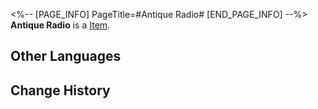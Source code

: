 <%-- [PAGE_INFO]
PageTitle=#Antique Radio#
[END_PAGE_INFO] --%>
{{Item Infobox
|id          = 250011
|image       = Item Antique Radio.png
|type        = 
|invCategory = 
|rarity      = 1
|effect      = 
|description = 
}}
'''Antique Radio''' is a [[Item]].

==Other Languages==
{{Other Languages
|en   = Antique Radio
|zhs  = 古董收音机
|zht  = 古董收音機
|ja   = アンティークのラジオ
|ko   = 고물 라디오
|es   = Radio antigua
|fr   = Ancienne radio
|ru   = Антикварный радиоприёмник
|th   = วิทยุโบราณ
|vi   = Máy Thu Thanh Cổ
|de   = Uraltes Radio
|id   = Radio Antik
|pt   = Rádio Antigo
}}

==Change History==
{{Change History|1.1}}